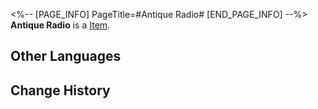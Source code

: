 <%-- [PAGE_INFO]
PageTitle=#Antique Radio#
[END_PAGE_INFO] --%>
{{Item Infobox
|id          = 250011
|image       = Item Antique Radio.png
|type        = 
|invCategory = 
|rarity      = 1
|effect      = 
|description = 
}}
'''Antique Radio''' is a [[Item]].

==Other Languages==
{{Other Languages
|en   = Antique Radio
|zhs  = 古董收音机
|zht  = 古董收音機
|ja   = アンティークのラジオ
|ko   = 고물 라디오
|es   = Radio antigua
|fr   = Ancienne radio
|ru   = Антикварный радиоприёмник
|th   = วิทยุโบราณ
|vi   = Máy Thu Thanh Cổ
|de   = Uraltes Radio
|id   = Radio Antik
|pt   = Rádio Antigo
}}

==Change History==
{{Change History|1.1}}